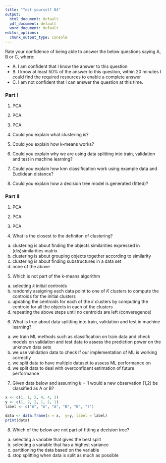 ```yaml
---
title: "Test yourself 04"
output:
  html_document: default
  pdf_document: default
  word_document: default
editor_options:
  chunk_output_type: console
---
```


Rate your confidence of being able to answer the below questions saying A, B or C, where:

- A. I am confident that I know the answer to this question
- B. I know at least 50% of the answer to this question, within 20 minutes I could find the required resources to enable a complete answer
- C. I am not confident that I can answer the question at this time.

### Part I

1. PCA
2. PCA
3. PCA

4. Could you explain what clustering is? 

5. Could you explain how k-means works?

6. Could you explain why we are using data splitting into train, validation and test in machine learning?

7. Could you explain how knn classification work using example data and Euclidean distance?

8. Could you explain how a decision tree model is generated (fitted)?

### Part II

1. PCA
2. PCA
3. PCA

4. What is the closest to the definiton of clustering?
a) clustering is about finding the objects similarities expressed in (dis)similarities matrix 
b) clustering is about grouping objects together according to similarity
c) clustering is about finding substructures in a data set
d) none of the above

5. Which is not part of the k-means algorithm
a) selecting $k$ initial centroids
b) randomly assigning each data point to one of $K$ clusters to compute the controids for the initial clusters
c) updating the centroids for each of the $k$ clusters by computing the centroid for all the objects in each of the clusters
d) repeating the above steps until no centroids are left (converegence)

6. What is true about data splitting into train, validation and test in machine learning?
a) we train ML methods such as classification on train data and check models on validation and test data to assess the prediction power on the unknown data sets
b) we use validation data to check if our implementation of ML is working correctly
c) we split data to have multiple dataset to assess ML performance on
d) we split data to deal with overconfident estimation of future performance

7. Given data below and assuming $k=1$ would a new observation (1,2) be classified as A or B?
```r
x <- c(1, 1, 2, 4, 4, 2)
y <- c(1, 2, 2, 1, 2, 1)
label <- c("A", "A", "A", "B", "B", "?")

data <- data.frame(x = x,  y=y, label = label)
print(data)
```

8. Which of the below are not part of fitting a decision tree?
a) selecting a variable that gives the best split
b) selecting a variable that has a highest variance
c) partitioning the data based on the variable
d) stop splitting when data is split as much as possible  


